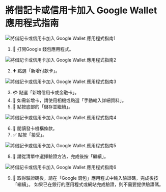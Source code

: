 # 將借記卡或信用卡加入 Google Wallet 應用程式指南

![將借記卡或信用卡加入 Google Wallet 應用程式指南1](https://milways.gitbook.io/~gitbook/image?url=https%3A%2F%2F576526375-files.gitbook.io%2F%7E%2Ffiles%2Fv0%2Fb%2Fgitbook-x-prod.appspot.com%2Fo%2Fspaces%252FWk98YWM2MHtAzSHwvK6L%252Fuploads%252Fy2T5GMLzsL7Ra8aoYY74%252F1.png%3Falt%3Dmedia%26token%3D8b6b5a51-cafd-4b85-af3f-f7209c74af75&width=768&dpr=4&quality=100&sign=bdfc0da2&sv=2)

1.  📲 打開Google 錢包應用程式。

![將借記卡或信用卡加入 Google Wallet 應用程式指南2](https://milways.gitbook.io/~gitbook/image?url=https%3A%2F%2F576526375-files.gitbook.io%2F%7E%2Ffiles%2Fv0%2Fb%2Fgitbook-x-prod.appspot.com%2Fo%2Fspaces%252FWk98YWM2MHtAzSHwvK6L%252Fuploads%252FLrfMG5zftrylpUcIR1Ja%252F2.png%3Falt%3Dmedia%26token%3Da5035634-5bfc-479d-b32d-4c1eebd960aa&width=768&dpr=4&quality=100&sign=52a30fe5&sv=2)

2.  ➕ 點選「新增付款卡」。

![將借記卡或信用卡加入 Google Wallet 應用程式指南3](https://milways.gitbook.io/~gitbook/image?url=https%3A%2F%2F576526375-files.gitbook.io%2F%7E%2Ffiles%2Fv0%2Fb%2Fgitbook-x-prod.appspot.com%2Fo%2Fspaces%252FWk98YWM2MHtAzSHwvK6L%252Fuploads%252F2q09HwU3uWU45rOtFPmj%252F3.png%3Falt%3Dmedia%26token%3D116e5258-2d9d-4a14-a793-e1b94dbe6e80&width=768&dpr=4&quality=100&sign=b83ba0d2&sv=2)

3.  💳 點選「新增信用卡或金融卡」。
4.  📸 如需新增卡，請使用相機或點選「手動輸入詳細資料」。
5.  💾 點按底部的「儲存並繼續」。

![將借記卡或信用卡加入 Google Wallet 應用程式指南4](https://milways.gitbook.io/~gitbook/image?url=https%3A%2F%2F576526375-files.gitbook.io%2F%7E%2Ffiles%2Fv0%2Fb%2Fgitbook-x-prod.appspot.com%2Fo%2Fspaces%252FWk98YWM2MHtAzSHwvK6L%252Fuploads%252FTIvb8TOE7GG5zZo7EAjR%252F%25E6%2589%258B%25E6%25A9%259F%25E4%25BF%25A1%25E7%2594%25A8%25E5%258D%25A1.png%3Falt%3Dmedia%26token%3Dc13d92e8-ece8-474a-a954-56e9115153ca&width=768&dpr=4&quality=100&sign=626486bc&sv=2)

6.  📄 閱讀發卡機構條款。
7.  ✅ 點按「接受」。

![將借記卡或信用卡加入 Google Wallet 應用程式指南5](https://milways.gitbook.io/~gitbook/image?url=https%3A%2F%2F576526375-files.gitbook.io%2F%7E%2Ffiles%2Fv0%2Fb%2Fgitbook-x-prod.appspot.com%2Fo%2Fspaces%252FWk98YWM2MHtAzSHwvK6L%252Fuploads%252F55C60ac1d67UTqx0gpk7%252F4.png%3Falt%3Dmedia%26token%3D1798e6e8-323e-4689-a87a-cd7ac4212a86&width=768&dpr=4&quality=100&sign=faf95385&sv=2)

8.  🔐 請從清單中選擇驗證方法，完成後按「繼續」。

![將借記卡或信用卡加入 Google Wallet 應用程式指南6](https://milways.gitbook.io/~gitbook/image?url=https%3A%2F%2F576526375-files.gitbook.io%2F%7E%2Ffiles%2Fv0%2Fb%2Fgitbook-x-prod.appspot.com%2Fo%2Fspaces%252FWk98YWM2MHtAzSHwvK6L%252Fuploads%252F6TNJANOxqunynTBsHl45%252F5.png%3Falt%3Dmedia%26token%3D60cce0f0-d5ec-47a3-82ed-5472a9fd5435&width=768&dpr=4&quality=100&sign=b274a6e6&sv=2)

9.  🔑 取得驗證碼後，請在「Google 錢包」應用程式中輸入驗證碼，完成後按「繼續」。
    如果已在銀行的應用程式或網站完成驗證，則不需要提供驗證碼。
